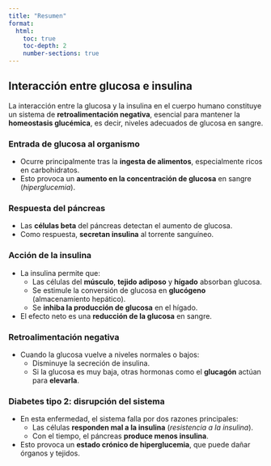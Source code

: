```yaml
---
title: "Resumen"
format:
  html:
    toc: true
    toc-depth: 2
    number-sections: true
---
```


## Interacción entre glucosa e insulina

La interacción entre la glucosa y la insulina en el cuerpo humano constituye un sistema de **retroalimentación negativa**, esencial para mantener la **homeostasis glucémica**, es decir, niveles adecuados de glucosa en sangre.

### Entrada de glucosa al organismo

- Ocurre principalmente tras la **ingesta de alimentos**, especialmente ricos en carbohidratos.
- Esto provoca un **aumento en la concentración de glucosa** en sangre (*hiperglucemia*).

### Respuesta del páncreas

- Las **células beta** del páncreas detectan el aumento de glucosa.
- Como respuesta, **secretan insulina** al torrente sanguíneo.

### Acción de la insulina

- La insulina permite que:
  - Las células del **músculo**, **tejido adiposo** y **hígado** absorban glucosa.
  - Se estimule la conversión de glucosa en **glucógeno** (almacenamiento hepático).
  - Se **inhiba la producción de glucosa** en el hígado.
- El efecto neto es una **reducción de la glucosa** en sangre.

### Retroalimentación negativa

- Cuando la glucosa vuelve a niveles normales o bajos:
  - Disminuye la secreción de insulina.
  - Si la glucosa es muy baja, otras hormonas como el **glucagón** actúan para **elevarla**.

### Diabetes tipo 2: disrupción del sistema

- En esta enfermedad, el sistema falla por dos razones principales:
  - Las células **responden mal a la insulina** (*resistencia a la insulina*).
  - Con el tiempo, el páncreas **produce menos insulina**.
- Esto provoca un **estado crónico de hiperglucemia**, que puede dañar órganos y tejidos.
